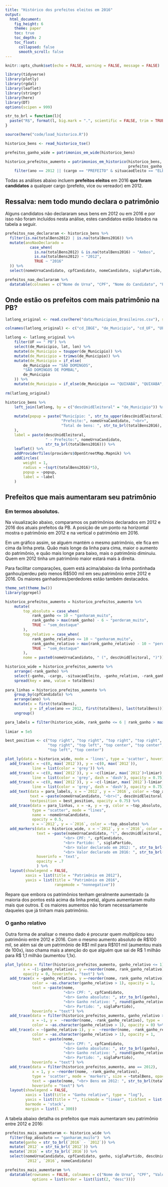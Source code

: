 ```yaml
---
title: "Histórico dos prefeitos eleitos em 2016"
output: 
  html_document:
    fig_height: 6
    theme: paper
    toc: true
    toc_depth: 2
    toc_float:
      collapsed: false
      smooth_scroll: false
---
```


```r
knitr::opts_chunk$set(echo = FALSE, warning = FALSE, message = FALSE)

library(tidyverse)
library(plotly)
library(rgdal)
library(leaflet)
library(stringr)
library(here)
library(DT)
options(scipen = 999)

str_to_brl = function(l){
  paste("R$", format(l, big.mark = ".", scientific = FALSE, trim = TRUE, decimal.mark = ","))
} 

```

```r
source(here("code/load_historico.R"))

historico_bens <- read_historico_tse()
```

```r
prefeitos_ganho_wide = patrimonios_em_wide(historico_bens)

historico_prefeitos_aumento = patrimonios_em_historico(historico_bens, 
                                                       prefeitos_ganho_wide) %>% 
    filter(ano == 2012 || (cargo == "PREFEITO" & situacaoEleito == "ELEITO"))
```

Todas as análises abaixo incluem **prefeitos eleitos** em 2016 **que foram candidatos** a qualquer cargo (prefeito, vice ou vereador) em 2012.

## Ressalva: nem todo mundo declara o patrimônio

Alguns candidatos não declararam seus bens em 2012 ou em 2016 e por isso não foram incluídos nesta análise, estes candidatos estão listados na tabela a seguir.

```r
prefeitos_nao_declararam <- historico_bens %>%
  filter(is.na(totalBens2012) | is.na(totalBens2016)) %>%
  mutate(anoNaoDeclarado = 
           case_when(
             is.na(totalBens2012) & is.na(totalBens2016) ~ "Ambos",
             is.na(totalBens2012) ~ "2012",
             TRUE ~ "2016"
  )) %>%
  select(nomeUrnaCandidato, cpfCandidato, nomeCandidato, siglaPartido, descUnidEleitoral, anoNaoDeclarado) 

prefeitos_nao_declararam %>%
  datatable(colnames = c("Nome de Urna", "CPF", "Nome do Candidato", "Partido", "Unidade Eleitoral", "Ano não Declarado"))
```

## Onde estão os prefeitos com mais patrimônio na PB?

```r
latlong_original <- read.csv(here("data/Municipios_Brasileiros.csv"), sep = ";")

colnames(latlong_original) <- c("cd_IBGE", "de_Municipio", "cd_UF", "UF", "de_UF", "lat", "lon")

latlong <- latlong_original %>%
    filter(UF == " PB") %>%
    select(de_Municipio, lat, lon) %>%
    mutate(de_Municipio = toupper(de_Municipio)) %>%
    mutate(de_Municipio = trimws(de_Municipio)) %>%
    mutate(de_Municipio = if_else(
        de_Municipio == "SÃO DOMINGOS",
        "SÃO DOMINGOS DE POMBAL",
        de_Municipio
    )) %>%
    mutate(de_Municipio = if_else(de_Municipio == "QUIXABÁ", "QUIXABA", de_Municipio))
    
rm(latlong_original)
```

```r
historico_bens %>% 
    left_join(latlong, by = c("descUnidEleitoral" = "de_Municipio")) %>%
    
    mutate(popup = paste("Município: ", str_to_upper(descUnidEleitoral), "<br>",
                         "Prefeito:", nomeUrnaCandidato, "<br>",
                         "Total de bens: ", str_to_brl(totalBens2016), "</br>"
    ),
    label = paste(descUnidEleitoral,
                  " - Prefeito:", nomeUrnaCandidato, 
                  str_to_brl(totalBens2016))) %>% 
    leaflet() %>% 
    addProviderTiles(providers$OpenStreetMap.Mapnik) %>%
    addCircles(
        weight = 1, 
        radius = ~(sqrt(totalBens2016)*5),
        popup = ~popup,
        label = ~label
    )

```


## Prefeitos que mais aumentaram seu patrimônio

### Em termos absolutos. 

Na visualização abaixo, comparamos os patrimônios declarados em 2012 e 2016 dos atuais prefeitos da PB. A posição de um ponto na horizontal mostra o patrimônio em 2012 e na vertical o patrimônio em 2016. 

Em um gráfico assim, se alguém mantém o mesmo patrimônio, ele fica em cima da linha preta. Quão mais longe da linha para cima, maior o aumento do patrimônio, e quão mais longe para baixo, mais o patrimônio diminuiu. Quem em 2012 tinha um patrimônio maior estará mais à direita.

Para facilitar comparações, quem está acima/abaixo da linha pontinhada ganhou/perdeu pelo menos R$500 mil em seu patrimônio entre 2012 e 2016. Os maiores ganhadores/perdedores estão também destacados. 


```r
theme_set(theme_bw())
library(ggrepel)

historico_prefeitos_aumento = historico_prefeitos_aumento %>%
    mutate(
        top_absoluto = case_when(
            rank_ganho <= 10 ~ "ganharam_muito",
            rank_ganho > max(rank_ganho) - 6 ~ "perderam_muito",
            TRUE ~ "sem_destaque"
        ), 
        top_relativo = case_when(
            rank_ganho_relativo <= 10 ~ "ganharam_muito", 
            rank_ganho_relativo > max(rank_ganho_relativo) - 10 ~ "perderam_muito",
            TRUE ~ "sem_destaque"
        ), 
        nome = paste0(nomeUrnaCandidato, " (", descUnidEleitoral, ")")) 

historico_wide = historico_prefeitos_aumento %>% 
    arrange(-rank_ganho) %>%
    select(-ganho, -cargo, -situacaoEleito, -ganho_relativo, -rank_ganho_relativo) %>% 
    spread(key = ano, value = totalBens)
    
para_linhas = historico_prefeitos_aumento %>%
    group_by(cpfCandidato) %>%
    arrange(ano) %>%
    mutate(x = first(totalBens),
           y = if_else(ano == 2012, first(totalBens), last(totalBens))) %>%
    ungroup()

para_labels = filter(historico_wide, rank_ganho <= 6 | rank_ganho > max(rank_ganho) - 4)
    
limiar = 5e5

best_position <- c("top right", "top right", "top right", "top right",
                   "top right", "top left", "top center", "top center",
                   "top left", "top center")

plot_ly(data = historico_wide, mode = 'lines', type = 'scatter', hoverinfo = "text") %>%
  add_trace(x = ~c(0, max(`2012`)), y = ~c(0, max(`2012`)),
            line = list(color = 'grey')) %>%
  add_trace(x = ~c(0, max(`2012`)), y = ~c(limiar, max(`2012`)+limiar),
            line = list(color = 'grey', dash = 'dash'), opacity = 0.75) %>%
  add_trace(x = ~c(0, max(`2012`)), y = ~c(-limiar, max(`2012`)-limiar),
            line = list(color = 'grey', dash = 'dash'), opacity = 0.75) %>%
  add_text(data = para_labels, x = ~`2012`, y = ~`2016`, color = ~top_absoluto,
           text = ~paste(nomeUrnaCandidato, "<br>(", descUnidEleitoral, ")"), 
           textposition = best_position, opacity = 0.75) %>%
  add_trace(data = para_linhas, x = ~x, y = ~y, color = ~top_absoluto,
            type = "scatter", mode = "lines",
            name = ~nomeUrnaCandidato,
            opacity = 0.5,
            x = ~`2012`, y = ~`2016`, color = ~top_absoluto) %>%
  add_markers(data = historico_wide, x = ~`2012`, y = ~`2016`, color = ~top_absoluto,
              text = ~paste(nomeUrnaCandidato, "(", descUnidEleitoral, ")",
                          "<br> CPF: ", cpfCandidato, 
                          "<br> Partido: ", siglaPartido,
                          "<br> Valor declarado em 2012: ", str_to_brl(`2012`),
                          "<br> Valor declarado em 2016: ", str_to_brl(`2016`)),
              hoverinfo = 'text', 
              opacity = .7
              ) %>%
  layout(showlegend = FALSE,
         xaxis = list(title = "Patrimônio em 2012"),
         yaxis = list(title = "Patrimônio em 2016",
                      rangemode = "nonnegative"))
```

Repare que embora os patrimônios tenham geralmente aumentado (a maioria dos pontos está acima da linha preta), alguns aumentaram muito mais que outros. E os maiores aumentos não foram necessariamente daqueles que já tinham mais patrimônio.  

### O ganho relativo

Outra forma de analisar o mesmo dado é procurar quem _multiplicou_ seu patrimônio entre 2012 e 2016. Com o mesmo aumento absoluto de R$100 mil, se além sai de um patrimônio de R\$1 mil para R\$101 mil (aumentou mais de 100x), isso chama mais a atenção do que alguém que sai de R\$ 1 milhão para R\$ 1,1 milhão (aumentou 1,1x).

```r
plot_ly(data = filter(historico_prefeitos_aumento, ganho_relativo <= 1),
        x = ~(1-ganho_relativo), y =~reorder(nome, rank_ganho_relativo), type = 'bar',
        opacity = 0, hoverinfo = "text") %>%
  add_trace(x = ~ganho_relativo, y =~reorder(nome, rank_ganho_relativo), type = 'bar',
            color = ~as.character(ganho_relativo > 1), opacity = 1,
            text = ~paste(nome,
                          "<br> CPF: ", cpfCandidato,
                          "<br> Ganho absoluto: ", str_to_brl(ganho),
                          "<br> Ganho relativo: ", round(ganho_relativo, 3),
                          "<br> Partido: ", siglaPartido),
            hoverinfo = "text") %>%
  add_trace(data = filter(historico_prefeitos_aumento, ganho_relativo > 1),
            x = ~1, y =  ~reorder(nome, -rank_ganho_relativo), type = 'bar',
            color = ~as.character(ganho_relativo > 1), opacity = 0) %>%
  add_trace(x = ~(ganho_relativo-1), y =  ~reorder(nome, -rank_ganho_relativo), type = 'bar',
            color = ~as.character(ganho_relativo > 1), opacity = 1,
            text = ~paste(nome,
                          "<br> CPF: ", cpfCandidato,
                          "<br> Ganho absoluto: ", str_to_brl(ganho),
                          "<br> Ganho relativo: ", round(ganho_relativo, 3),
                          "<br> Partido: ", siglaPartido),
            hoverinfo = "text") %>%
  add_trace(data = filter(historico_prefeitos_aumento, ano == 2012),
            x = 1, y = ~reorder(nome, -rank_ganho_relativo), 
            type = 'scatter', mode = 'markers', size = ~totalBens, opacity = .8,
            text = ~paste(nome, "<br> Bens em 2012: ", str_to_brl(totalBens)),
            hoverinfo = "text") %>%
  layout(showlegend = FALSE,
         xaxis = list(title = "Ganho relativo", type = "log"),
         yaxis = list(title = "", tickmode = "linear", tickfont = list(size = 10)),
         barmode = 'stack',
         margin = list(l = 300))
```

A tabela abaixo detalha os prefeitos que mais aumentaram seu patrimônio entre 2012 e 2016:

```r
prefeitos_mais_aumentaram <- historico_wide %>%
  filter(top_absoluto == "ganharam_muito")  %>%
  mutate(ganho = str_to_brl(`2016` - `2012`)) %>%
  mutate(`2012` = str_to_brl(`2012`)) %>%
  mutate(`2016` = str_to_brl(`2016`)) %>%
  select(nomeUrnaCandidato, cpfCandidato, ganho, siglaPartido, descUnidEleitoral, 
         `2012`, `2016`, nomeCandidato)

prefeitos_mais_aumentaram %>%
  datatable(rownames = FALSE, colnames = c("Nome de Urna", "CPF", "Valor Ganho", "Partido", "Unidade Eleitoral", "Bens em 2012", "Bens em 2016", "Nome do Candidato"),
            options = list(order = list(list(2, "desc"))))

```



